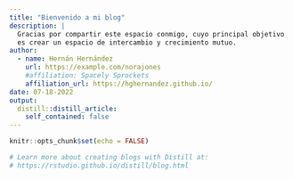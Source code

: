 ```yaml
---
title: "Bienvenido a mi blog"
description: |
  Gracias por compartir este espacio conmigo, cuyo principal objetivo
  es crear un espacio de intercambio y crecimiento mutuo.
author:
  - name: Hernán Hernández
    url: https://example.com/norajones
    #affiliation: Spacely Sprockets
    affiliation_url: https://hghernandez.github.io/
date: 07-18-2022
output:
  distill::distill_article:
    self_contained: false
---
```


```r
knitr::opts_chunk$set(echo = FALSE)

# Learn more about creating blogs with Distill at:
# https://rstudio.github.io/distill/blog.html

```



